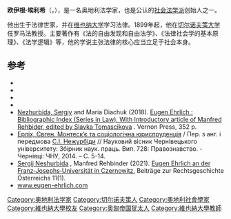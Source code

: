 '''欧伊根·埃利希'''（{{lang|en|Eugen Ehrlich}}，{{bd|1862年|9月14日|1922年|5月2日}}），是一名奥地利法学家，也是公认的[[社会法学派|社会法学派]]创始人之一。

他出生于法律世家，并在[[维也纳大学|维也纳大学]]学习法律。1899年起，他在[[切尔诺夫策大学|切尔诺夫策大学]]任罗马法教授。主要著作有《法的自由发现和自由法学》、《法律社会学的基本原理》、《法学逻辑》等，他的学说主张法律的核心应当立足于社会本身。

==参考==
*{{cite book | author=Rehbinder, Manfred | title=Die Begrundung der Rechtssoziologie durch Eugen Ehrlich, 2nd edn. | publisher=Berlin: [[Duncker_&_Humblot|Duncker & Humblot]] | year=1986}}
*{{cite book | author=Hertogh, Marc, ed | title=Living Law: Reconsidering Eugen Ehrlich | publisher=Oxford: [[Hart_(publisher)|Hart]] | year=2009 | isbn=978-1-84113-897-8}}
*{{cite book | author=Cotterrell, Roger | title=The Sociology of Law : An Introduction. 2nd edn.| publisher=Oxford: [[Oxford_University_Press|Oxford University Press]] | year=1992 | isbn=978-0-406-51770-8}}
*{{cite book | author=Cotterrell, Roger | title=Living Law: Studies in Legal and Social Theory | url=https://archive.org/details/livinglawstudies0000cott | publisher=Farnham: [[Ashgate_Publishing|Ashgate]] | year=2008 | isbn=978-0-7546-2710-4}}
* [https://independent.academia.edu/SergeiNezhurbida Nezhurbida, Sergiy] {{Wayback|url=https://independent.academia.edu/SergeiNezhurbida |date=20181120005909 }} and Maria Diachuk (2018). [https://vernonpress.com/book/432 Eugen Ehrlich : Bibliographic Index (Series in Law). With Introductory article of Manfred Rehbider, edited by Slavka Tomascikova] {{Wayback|url=https://vernonpress.com/book/432 |date=20210512204809 }}. Vernon Press, 352 p. {{ISBN|978-1-62273-377-4}} 
* [http://lawreview.chnu.edu.ua/visnuku/st/728/1.pdf Ерліх, Євген. Монтеск’є та соціологічна юриспруденція] {{Wayback|url=http://lawreview.chnu.edu.ua/visnuku/st/728/1.pdf |date=20170106102904 }} / Пер. з анг. і передмова [https://independent.academia.edu/SergeiNezhurbida С.І. Нежурбіди] {{Wayback|url=https://independent.academia.edu/SergeiNezhurbida |date=20181120005909 }} // Науковий вісник Чернівецького університету: Збірник наук. праць. Вип. 728: Правознавство. - Чернівці: ЧНУ, 2014. – C. 5-14.
* [https://independent.academia.edu/SergeiNezhurbida Sergij Neshurbida] {{Wayback|url=https://independent.academia.edu/SergeiNezhurbida |date=20181120005909 }}, Manfred Rehbinder (2021). [https://austriaca.at/8892-6?frames=yes Eugen Ehrlich an der Franz‐Josephs‐Universität in Czernowitz.] {{Wayback|url=https://austriaca.at/8892-6?frames=yes |date=20211218143348 }} Beiträge zur Rechtsgeschichte Österreichs 11(1).
* [https://www.eugen-ehrlich.com/ www.eugen-ehrlich.com] {{Wayback|url=https://www.eugen-ehrlich.com/ |date=20210412093340 }}
{{Authority control}}
{{DEFAULTSORT:Ehrlich, Eugen}}

[[Category:奥地利法学家|Category:奥地利法学家]]
[[Category:切尔诺夫策人|Category:切尔诺夫策人]]
[[Category:奧地利社會學家|Category:奧地利社會學家]]
[[Category:維也納大學校友|Category:維也納大學校友]]
[[Category:奥匈帝国犹太人|Category:奥匈帝国犹太人]]
[[Category:維也納大學教師|Category:維也納大學教師]]